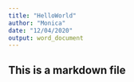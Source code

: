```yaml
---
title: "HelloWorld"
author: "Monica"
date: "12/04/2020"
output: word_document
---
```




## This is a markdown file

